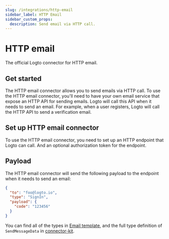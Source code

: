 ```yaml
---
slug: /integrations/http-email
sidebar_label: HTTP Email
sidebar_custom_props:
  description: Send email via HTTP call.
---
```



<GuideTip />

# HTTP email

The official Logto connector for HTTP email.

## Get started

The HTTP email connector allows you to send emails via HTTP call. To use the HTTP email connector, you'll need to have your own email service that expose an HTTP API for sending emails. Logto will call this API when it needs to send an email. For example, when a user registers, Logto will call the HTTP API to send a verification email.

## Set up HTTP email connector

To use the HTTP email connector, you need to set up an HTTP endpoint that Logto can call. And an optional authorization token for the endpoint.

## Payload

The HTTP email connector will send the following payload to the endpoint when it needs to send an email:

```json
{
  "to": "foo@logto.io",
  "type": "SignIn",
  "payload": {
    "code": "123456"
  }
}
```

You can find all of the types in [Email template](/connectors/email-connectors/built-in-email-service/#unified-email-templates), and the full type definition of `SendMessageData` in [connector-kit](https://github.com/logto-io/logto/tree/master/packages/toolkit/connector-kit/src/types/passwordless.ts).

